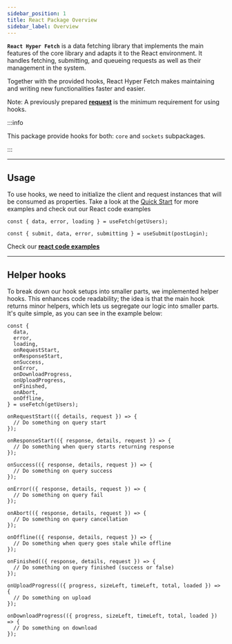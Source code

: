 ```yaml
---
sidebar_position: 1
title: React Package Overview
sidebar_label: Overview
---
```


**`React Hyper Fetch`** is a data fetching library that implements the main features of the core library and adapts it
to the React environment. It handles fetching, submitting, and queueing requests as well as their management in the
system.

Together with the provided hooks, React Hyper Fetch makes maintaining and writing new functionalities faster and easier.

Note: A previously prepared [**request**](/documentation/02-core/request.mdx) is the minimum requirement for using
hooks.

:::info

This package provide hooks for both: `core` and `sockets` subpackages.

:::

---

## Usage

To use hooks, we need to initialize the client and request instances that will be consumed as properties. Take a look at
the [Quick Start](/documentation/01-getting-started/quick-start.mdx) for more examples and check out our React code
examples

```tsx
const { data, error, loading } = useFetch(getUsers);
```

```tsx
const { submit, data, error, submitting } = useSubmit(postLogin);
```

Check our **[react code examples](/guides/04-react/01-core/fetching.mdx)**

---

## Helper hooks

To break down our hook setups into smaller parts, we implemented helper hooks. This enhances code readability; the idea
is that the main hook returns minor helpers, which lets us segregate our logic into smaller parts. It's quite simple, as
you can see in the example below:

```tsx
const {
  data,
  error,
  loading,
  onRequestStart,
  onResponseStart,
  onSuccess,
  onError,
  onDownloadProgress,
  onUploadProgress,
  onFinished,
  onAbort,
  onOffline,
} = useFetch(getUsers);

onRequestStart(({ details, request }) => {
  // Do something on query start
});

onResponseStart(({ response, details, request }) => {
  // Do something when query starts returning response
});

onSuccess(({ response, details, request }) => {
  // Do something on query success
});

onError(({ response, details, request }) => {
  // Do something on query fail
});

onAbort(({ response, details, request }) => {
  // Do something on query cancellation
});

onOffline(({ response, details, request }) => {
  // Do something when query goes stale while offline
});

onFinished(({ response, details, request }) => {
  // Do something on query finished (success or false)
});

onUploadProgress(({ progress, sizeLeft, timeLeft, total, loaded }) => {
  // Do something on upload
});

onDownloadProgress(({ progress, sizeLeft, timeLeft, total, loaded }) => {
  // Do something on download
});
```
